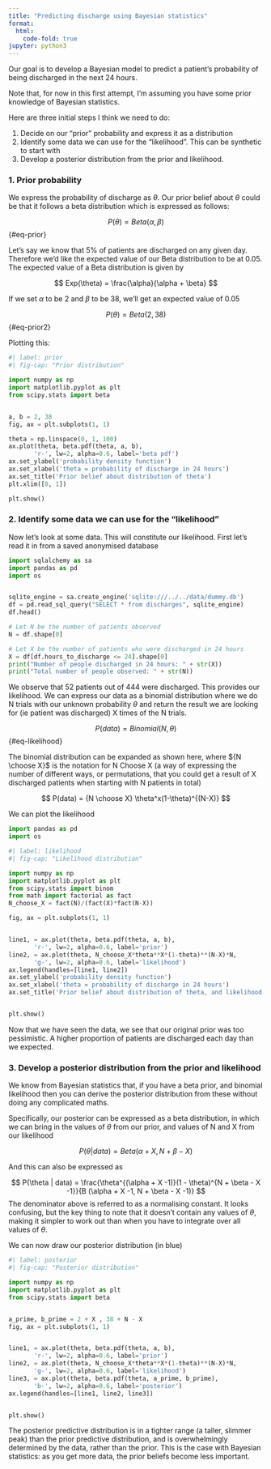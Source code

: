 ```yaml
---
title: "Predicting discharge using Bayesian statistics"
format:
  html:
    code-fold: true
jupyter: python3
---
```


Our goal is to develop a Bayesian model to predict a patient's probability of being discharged in the next 24 hours. 

Note that, for now in this first attempt, I'm assuming you have some prior knowledge of Bayesian statistics. 

Here are three initial steps I think we need to do: 

 1. Decide on our "prior" probability and express it as a distribution 
 2. Identify some data we can use for the "likelihood". This can be synthetic to start with
 3. Develop a posterior distribution from the prior and likelihood. 

### 1. Prior probability

We express the probability of discharge as $\theta$. Our prior belief about $\theta$ could be that it follows a beta distribution which is expressed as follows:

$$
P(\theta) = Beta(\alpha,\beta)
$$ {#eq-prior}

Let's say we know that 5% of patients are discharged on any given day. Therefore we'd like the expected value of our Beta distribution to be at 0.05. The expected value of a Beta distribution is given by

$$
Exp(\theta) = \frac{\alpha}{\alpha + \beta}
$$

If we set $\alpha$ to be 2 and $\beta$ to be 38, we'll get an expected value of 0.05

$$
P(\theta) = Beta(2,38)
$$ {#eq-prior2}

Plotting this: 

```python
#| label: prior
#| fig-cap: "Prior distribution"

import numpy as np
import matplotlib.pyplot as plt
from scipy.stats import beta


a, b = 2, 38
fig, ax = plt.subplots(1, 1)

theta = np.linspace(0, 1, 100)
ax.plot(theta, beta.pdf(theta, a, b),
       'r-', lw=2, alpha=0.6, label='beta pdf')
ax.set_ylabel('probability density function')
ax.set_xlabel('theta = probability of discharge in 24 hours')
ax.set_title('Prior belief about distribution of theta')
plt.xlim([0, 1])

plt.show()
```

### 2. Identify some data we can use for the "likelihood"

Now let's look at some data. This will constitute our likelihood. First let's read it in from a saved anonymised database
```python
import sqlalchemy as sa
import pandas as pd
import os


sqlite_engine = sa.create_engine('sqlite:///../../data/dummy.db')
df = pd.read_sql_query("SELECT * from discharges", sqlite_engine)
df.head()

# Let N be the number of patients observed
N = df.shape[0]

# Let X be the number of patients who were discharged in 24 hours
X = df[df.hours_to_discharge <= 24].shape[0]
print("Number of people discharged in 24 hours: " + str(X))
print("Total number of people observed: " + str(N))

```
We observe that 52 patients out of 444 were discharged. This provides our likelihood. We can express our data as a binomial distribution where we do N trials with our unknown probability $\theta$ and return the result we are looking for (ie patient was discharged) X times of the N trials. 

$$
P(data) = Binomial(N, \theta)
$$ {#eq-likelihood}

The binomial distribution can be expanded as shown here, where ${N \choose X}$ is the notation for N Choose X (a way of expressing the number of different ways, or permutations, that you could get a result of X discharged patients when starting with N patients in total) 

$$
P(data) = {N \choose X} \theta^x(1-\theta)^{(N-X)}
$$

We can plot the likelihood

```python
import pandas as pd
import os

#| label: likelihood
#| fig-cap: "Likelihood distribution"

import numpy as np
import matplotlib.pyplot as plt
from scipy.stats import binom
from math import factorial as fact
N_choose_X = fact(N)/(fact(X)*fact(N-X))

fig, ax = plt.subplots(1, 1)


line1, = ax.plot(theta, beta.pdf(theta, a, b),
       'r-', lw=2, alpha=0.6, label='prior')
line2, = ax.plot(theta, N_choose_X*theta**X*(1-theta)**(N-X)*N,
       'g-', lw=2, alpha=0.6, label='likelihood')
ax.legend(handles=[line1, line2])
ax.set_ylabel('probability density function')
ax.set_xlabel('theta = probability of discharge in 24 hours')
ax.set_title('Prior belief about distribution of theta, and likelihood of data')


plt.show()
```

Now that we have seen the data, we see that our original prior was too pessimistic. A higher proportion of patients are discharged each day than we expected. 

### 3. Develop a posterior distribution from the prior and likelihood

We know from Bayesian statistics that, if you have a beta prior, and binomial likelihood then you can derive the posterior distribution from these without doing any complicated maths. 

Specifically, our posterior can be expressed as a beta distribution, in which we can bring in the values of $\theta$ from our prior, and values of N and X from our likelihood

$$
P(\theta | data) = Beta(\alpha + X,N + \beta - X)
$$

And this can also be expressed as

$$
P(\theta | data) = \frac{\theta^{(\alpha + X -1)}(1 - \theta)^{N + \beta - X -1}}{B (\alpha + X -1, N + \beta - X -1)}
$$
 The denominator above is referred to as a normalising constant. It looks confusing, but the key thing to note that it doesn't contain any values of $\theta$, making it simpler to work out than when you have to integrate over all values of $\theta$. 

 We can now draw our posterior distribution (in blue) 

```python
#| label: posterior
#| fig-cap: "Posterior distribution"

import numpy as np
import matplotlib.pyplot as plt
from scipy.stats import beta


a_prime, b_prime = 2 + X , 38 + N - X
fig, ax = plt.subplots(1, 1)


line1, = ax.plot(theta, beta.pdf(theta, a, b),
       'r-', lw=2, alpha=0.6, label='prior')
line2, = ax.plot(theta, N_choose_X*theta**X*(1-theta)**(N-X)*N,
       'g-', lw=2, alpha=0.6, label='likelihood')
line3, = ax.plot(theta, beta.pdf(theta, a_prime, b_prime),
       'b-', lw=2, alpha=0.6, label='posterior')
ax.legend(handles=[line1, line2, line3])


plt.show()
```

The posterior predictive distribution is in a tighter range (a taller, slimmer peak) than the prior predictive distribution, and is overwhelmingly determined by the data, rather than the prior. This is the case with Bayesian statistics: as you get more data, the prior beliefs become less important.  
